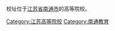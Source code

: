 校址位于[[江苏省|江苏省]][[南通市|南通市]]的高等院校。
[[Category:江苏高等院校|Category:江苏高等院校]]
[[Category:南通教育|Category:南通教育]]